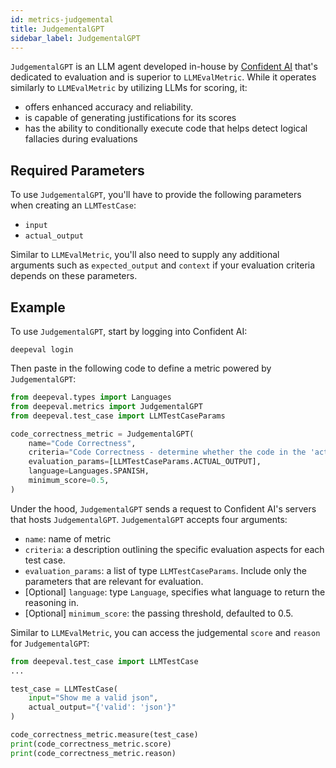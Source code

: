 ```yaml
---
id: metrics-judgemental
title: JudgementalGPT
sidebar_label: JudgementalGPT
---
```


`JudgementalGPT` is an LLM agent developed in-house by [Confident AI](https://confident-ai.com) that's dedicated to evaluation and is superior to `LLMEvalMetric`. While it operates similarly to `LLMEvalMetric` by utilizing LLMs for scoring, it:

- offers enhanced accuracy and reliability.
- is capable of generating justifications for its scores
- has the ability to conditionally execute code that helps detect logical fallacies during evaluations

## Required Parameters

To use `JudgementalGPT`, you'll have to provide the following parameters when creating an `LLMTestCase`:

- `input`
- `actual_output`

Similar to `LLMEvalMetric`, you'll also need to supply any additional arguments such as `expected_output` and `context` if your evaluation criteria depends on these parameters.

## Example

To use `JudgementalGPT`, start by logging into Confident AI:

```console
deepeval login
```

Then paste in the following code to define a metric powered by `JudgementalGPT`:

```python
from deepeval.types import Languages
from deepeval.metrics import JudgementalGPT
from deepeval.test_case import LLMTestCaseParams

code_correctness_metric = JudgementalGPT(
    name="Code Correctness",
    criteria="Code Correctness - determine whether the code in the 'actual output' produces a valid JSON.",
    evaluation_params=[LLMTestCaseParams.ACTUAL_OUTPUT],
    language=Languages.SPANISH,
    minimum_score=0.5,
)
```

Under the hood, `JudgementalGPT` sends a request to Confident AI's servers that hosts `JudgementalGPT`. `JudgementalGPT` accepts four arguments:

- `name`: name of metric
- `criteria`: a description outlining the specific evaluation aspects for each test case.
- `evaluation_params`: a list of type `LLMTestCaseParams`. Include only the parameters that are relevant for evaluation.
- [Optional] `language`: type `Language`, specifies what language to return the reasoning in.
- [Optional] `minimum_score`: the passing threshold, defaulted to 0.5.

Similar to `LLMEvalMetric`, you can access the judgemental `score` and `reason` for `JudgementalGPT`:

```python
from deepeval.test_case import LLMTestCase
...

test_case = LLMTestCase(
    input="Show me a valid json",
    actual_output="{'valid': 'json'}"
)

code_correctness_metric.measure(test_case)
print(code_correctness_metric.score)
print(code_correctness_metric.reason)
```
